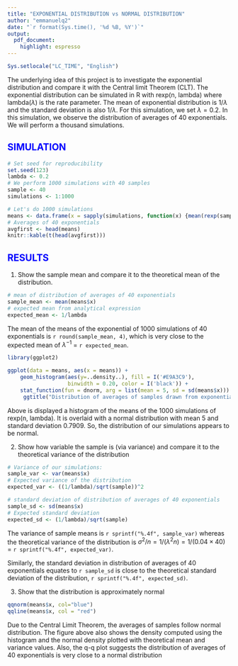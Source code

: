 ```yaml
---
title: "EXPONENTIAL DISTRIBUTION vs NORMAL DISTRIBUTION"
author: "emmanuelq2"
date: "`r format(Sys.time(), '%d %B, %Y')`"
output: 
  pdf_document:
    highlight: espresso
---
```



```r
Sys.setlocale("LC_TIME", "English")
```

The underlying idea of this project is to investigate the exponential distribution and compare it with the Central limit Theorem (CLT). The exponential distribution can be simulated in R with rexp(n, lambda) where lambda($\lambda$) is the rate parameter. The mean of exponential distribution is $1/\lambda$ and the standard deviation is also $1/\lambda$. For this simulation, we set $\lambda=0.2$. In this simulation, we observe the distribution of averages of 40 exponentials. We will perform a thousand simulations.

<span style="color:blue">SIMULATION</span>
------------

```r
# Set seed for reproducibility 
set.seed(123)
lambda <- 0.2
# We perform 1000 simulations with 40 samples 
sample <- 40
simulations <- 1:1000

# Let's do 1000 simulations
means <- data.frame(x = sapply(simulations, function(x) {mean(rexp(sample, lambda))}))
# Averages of 40 exponentials
avgfirst <- head(means)
knitr::kable(t(head(avgfirst)))
```

<span style="color:blue">RESULTS</span>
-------------

1. Show the sample mean and compare it to the theoretical mean of the distribution.

```r
# mean of distribution of averages of 40 exponentials
sample_mean <- mean(means$x)
# expected mean from analytical expression
expected_mean <- 1/lambda

```

The mean of the means of the exponential of 1000 simulations of 40 exponentials is `r round(sample_mean, 4)`, which is very close to the expected mean of $\lambda^{-1}$ = `r expected_mean`.

```r
library(ggplot2)
```

```r
ggplot(data = means, aes(x = means)) + 
    geom_histogram(aes(y=..density..), fill = I('#E9A3C9'), 
                   binwidth = 0.20, color = I('black')) +
    stat_function(fun = dnorm, arg = list(mean = 5, sd = sd(means$x))) +
     ggtitle("Distribution of averages of samples drawn from exponential distribution") +theme(plot.title = element_text(lineheight=1,  face="bold")) + geom_vline(xintercept = 5, col="blue", size=1)
```

Above is displayed a histogram of the means of the 1000 simulations of rexp(n, lambda). It is overlaid with a normal distribution with mean 5 and standard deviation 0.7909. So, the distribution of our simulations appears to be normal.

2. Show how variable the sample is (via variance) and compare it to the theoretical variance of the distribution

```r
# Variance of our simulations:
sample_var <- var(means$x)
# Expected variance of the distribution
expected_var <- ((1/lambda)/sqrt(sample))^2

# standard deviation of distribution of averages of 40 exponentials
sample_sd <- sd(means$x)
# Expected standard deviation
expected_sd <- (1/lambda)/sqrt(sample)
```

The variance of sample means is `r sprintf("%.4f", sample_var)` whereas the theoretical variance of the distribution is $\sigma^2 / n = 1/(\lambda^2 n) = 1/(0.04 \times 40)$ = `r sprintf("%.4f", expected_var)`.

Similarly, the standard deviation in distribution of averages of 40 exponentials equates to `r sample_sd` is close to the theoretical standard deviation of the distribution, `r sprintf("%.4f", expected_sd)`. 


3. Show that the distribution is approximately normal

```r
qqnorm(means$x, col="blue")
qqline(means$x, col = "red")
```

Due to the Central Limit Theorem, the averages of samples follow normal distribution. The figure above also shows the density computed using the histogram and the normal density plotted with theoretical mean and variance values. Also, the q-q plot suggests the distribution of averages of 40 exponentials is very close to a normal distribution

